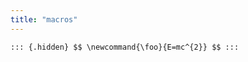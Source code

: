 ---
title: "macros"
---

```         
::: {.hidden} $$ \newcommand{\foo}{E=mc^{2}} $$ :::
```
